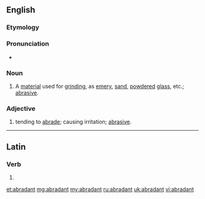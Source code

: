 ==English==

===Etymology===
{{suffix|abrade|ant}}

===Pronunciation===
* {{a|US}} {{IPA|/ə.ˈbɹeɪd.n̩t/}}

===Noun===
{{en-noun}}

# A [[material]] used for [[grind]]ing, as [[emery]], [[sand]], [[powdered]] [[glass]], etc.; [[abrasive]].

===Adjective===
{{en-adj}} 

# tending to [[abrade]]; causing irritation; [[abrasive]].

----

==Latin==

===Verb===
{{la-verb-form|abrādant}}

# {{conjugation of|abrado|abrādō|3|p|pres|act|sub|lang=la}}

[[et:abradant]]
[[mg:abradant]]
[[my:abradant]]
[[ru:abradant]]
[[uk:abradant]]
[[vi:abradant]]
